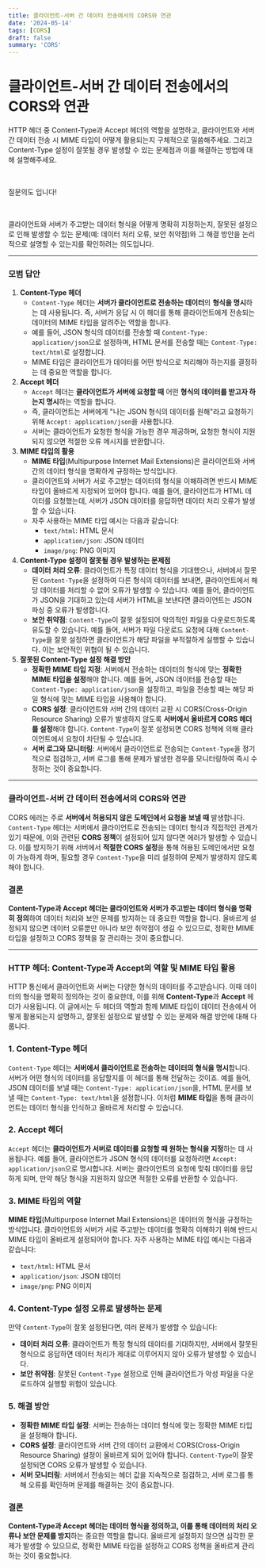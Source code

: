 ```yaml
---
title: 클라이언트-서버 간 데이터 전송에서의 CORS와 연관
date: '2024-05-14'
tags: [CORS]
draft: false
summary: 'CORS'
---
```


# 클라이언트-서버 간 데이터 전송에서의 CORS와 연관

HTTP 헤더 중 Content-Type과 Accept 헤더의 역할을 설명하고, 클라이언트와 서버 간 데이터 전송 시 MIME 타입이 어떻게 활용되는지 구체적으로 밀씀해주세요. 그리고 Content-Type 설정이 잘못될 경우 발생할 수 있는 문제점과 이를 해결하는 방법에 대해 설명해주세요.

​

질문의도 입니다!

​

클라이언트와 서버가 주고받는 데이터 형식을 어떻게 명확히 지정하는지, 잘못된 설정으로 인해 발생할 수 있는 문제(예: 데이터 처리 오류, 보안 취약점)와 그 해결 방안을 논리적으로 설명할 수 있는지를 확인하려는 의도입니다.

---

### 모범 답안

1. **Content-Type 헤더**
   - `Content-Type` 헤더는 **서버가 클라이언트로 전송하는 데이터**의 **형식을 명시**하는 데 사용됩니다. 즉, 서버가 응답 시 이 헤더를 통해 클라이언트에게 전송되는 데이터의 MIME 타입을 알려주는 역할을 합니다.
   - 예를 들어, JSON 형식의 데이터를 전송할 때 `Content-Type: application/json`으로 설정하며, HTML 문서를 전송할 때는 `Content-Type: text/html`로 설정합니다.
   - MIME 타입은 클라이언트가 데이터를 어떤 방식으로 처리해야 하는지를 결정하는 데 중요한 역할을 합니다.
2. **Accept 헤더**
   - `Accept` 헤더는 **클라이언트가 서버에 요청할 때** 어떤 **형식의 데이터를 받고자 하는지 명시**하는 역할을 합니다.
   - 즉, 클라이언트는 서버에게 "나는 JSON 형식의 데이터를 원해"라고 요청하기 위해 `Accept: application/json`을 사용합니다.
   - 서버는 클라이언트가 요청한 형식을 가능한 경우 제공하며, 요청한 형식이 지원되지 않으면 적절한 오류 메시지를 반환합니다.
3. **MIME 타입의 활용**
   - **MIME 타입**(Multipurpose Internet Mail Extensions)은 클라이언트와 서버 간의 데이터 형식을 명확하게 규정하는 방식입니다.
   - 클라이언트와 서버가 서로 주고받는 데이터의 형식을 이해하려면 반드시 MIME 타입이 올바르게 지정되어 있어야 합니다. 예를 들어, 클라이언트가 HTML 데이터를 요청했는데, 서버가 JSON 데이터를 응답하면 데이터 처리 오류가 발생할 수 있습니다.
   - 자주 사용하는 MIME 타입 예시는 다음과 같습니다:
     - `text/html`: HTML 문서
     - `application/json`: JSON 데이터
     - `image/png`: PNG 이미지
4. **Content-Type 설정이 잘못될 경우 발생하는 문제점**
   - **데이터 처리 오류**: 클라이언트가 특정 데이터 형식을 기대했으나, 서버에서 잘못된 `Content-Type`을 설정하여 다른 형식의 데이터를 보내면, 클라이언트에서 해당 데이터를 처리할 수 없어 오류가 발생할 수 있습니다. 예를 들어, 클라이언트가 JSON을 기대하고 있는데 서버가 HTML을 보낸다면 클라이언트는 JSON 파싱 중 오류가 발생합니다.
   - **보안 취약점**: `Content-Type`이 잘못 설정되어 악의적인 파일을 다운로드하도록 유도할 수 있습니다. 예를 들어, 서버가 파일 다운로드 요청에 대해 `Content-Type`을 잘못 설정하면 클라이언트가 해당 파일을 부적절하게 실행할 수 있습니다. 이는 보안적인 위협이 될 수 있습니다.
5. **잘못된 Content-Type 설정 해결 방안**
   - **정확한 MIME 타입 지정**: 서버에서 전송하는 데이터의 형식에 맞는 **정확한 MIME 타입을 설정**해야 합니다. 예를 들어, JSON 데이터를 전송할 때는 `Content-Type: application/json`을 설정하고, 파일을 전송할 때는 해당 파일 형식에 맞는 MIME 타입을 사용해야 합니다.
   - **CORS 설정**: 클라이언트와 서버 간의 데이터 교환 시 CORS(Cross-Origin Resource Sharing) 오류가 발생하지 않도록 **서버에서 올바르게 CORS 헤더를 설정**해야 합니다. `Content-Type`이 잘못 설정되면 CORS 정책에 의해 클라이언트에서 요청이 차단될 수 있습니다.
   - **서버 로그와 모니터링**: 서버에서 클라이언트로 전송되는 `Content-Type`을 정기적으로 점검하고, 서버 로그를 통해 문제가 발생한 경우를 모니터링하여 즉시 수정하는 것이 중요합니다.

---

### 클라이언트-서버 간 데이터 전송에서의 CORS와 연관

CORS 에러는 주로 **서버에서 허용되지 않은 도메인에서 요청을 보낼 때** 발생합니다. `Content-Type` 헤더는 서버에서 클라이언트로 전송되는 데이터 형식과 직접적인 관계가 있기 때문에, 이와 관련된 **CORS 정책**이 설정되어 있지 않다면 에러가 발생할 수 있습니다. 이를 방지하기 위해 서버에서 **적절한 CORS 설정**을 통해 허용된 도메인에서만 요청이 가능하게 하며, 필요할 경우 `Content-Type`을 미리 설정하여 문제가 발생하지 않도록 해야 합니다.

### 결론

**Content-Type과 Accept 헤더는 클라이언트와 서버가 주고받는 데이터 형식을 명확히 정의**하여 데이터 처리와 보안 문제를 방지하는 데 중요한 역할을 합니다. 올바르게 설정되지 않으면 데이터 오류뿐만 아니라 보안 취약점이 생길 수 있으므로, 정확한 MIME 타입을 설정하고 CORS 정책을 잘 관리하는 것이 중요합니다.

---

### HTTP 헤더: Content-Type과 Accept의 역할 및 MIME 타입 활용

HTTP 통신에서 클라이언트와 서버는 다양한 형식의 데이터를 주고받습니다. 이때 데이터의 형식을 명확히 정의하는 것이 중요한데, 이를 위해 **Content-Type**과 **Accept** 헤더가 사용됩니다. 이 글에서는 두 헤더의 역할과 함께 MIME 타입이 데이터 전송에서 어떻게 활용되는지 설명하고, 잘못된 설정으로 발생할 수 있는 문제와 해결 방안에 대해 다룹니다.

### 1. Content-Type 헤더

`Content-Type` 헤더는 **서버에서 클라이언트로 전송하는 데이터의 형식을 명시**합니다. 서버가 어떤 형식의 데이터를 응답할지를 이 헤더를 통해 전달하는 것이죠. 예를 들어, JSON 데이터를 보낼 때는 `Content-Type: application/json`을, HTML 문서를 보낼 때는 `Content-Type: text/html`을 설정합니다. 이처럼 **MIME 타입**을 통해 클라이언트는 데이터 형식을 인식하고 올바르게 처리할 수 있습니다.

### 2. Accept 헤더

`Accept` 헤더는 **클라이언트가 서버로 데이터를 요청할 때 원하는 형식을 지정**하는 데 사용됩니다. 예를 들어, 클라이언트가 JSON 형식의 데이터를 요청하려면 `Accept: application/json`으로 명시합니다. 서버는 클라이언트의 요청에 맞춰 데이터를 응답하게 되며, 만약 해당 형식을 지원하지 않으면 적절한 오류를 반환할 수 있습니다.

### 3. MIME 타입의 역할

**MIME 타입**(Multipurpose Internet Mail Extensions)은 데이터의 형식을 규정하는 방식입니다. 클라이언트와 서버가 서로 주고받는 데이터를 명확히 이해하기 위해 반드시 MIME 타입이 올바르게 설정되어야 합니다. 자주 사용하는 MIME 타입 예시는 다음과 같습니다:

- `text/html`: HTML 문서
- `application/json`: JSON 데이터
- `image/png`: PNG 이미지

### 4. Content-Type 설정 오류로 발생하는 문제

만약 `Content-Type`이 잘못 설정된다면, 여러 문제가 발생할 수 있습니다:

- **데이터 처리 오류**: 클라이언트가 특정 형식의 데이터를 기대하지만, 서버에서 잘못된 형식으로 응답하면 데이터 처리가 제대로 이루어지지 않아 오류가 발생할 수 있습니다.
- **보안 취약점**: 잘못된 `Content-Type` 설정으로 인해 클라이언트가 악성 파일을 다운로드하여 실행할 위험이 있습니다.

### 5. 해결 방안

- **정확한 MIME 타입 설정**: 서버는 전송하는 데이터 형식에 맞는 정확한 MIME 타입을 설정해야 합니다.
- **CORS 설정**: 클라이언트와 서버 간의 데이터 교환에서 CORS(Cross-Origin Resource Sharing) 설정이 올바르게 되어 있어야 합니다. `Content-Type`이 잘못 설정되면 CORS 오류가 발생할 수 있습니다.
- **서버 모니터링**: 서버에서 전송되는 헤더 값을 지속적으로 점검하고, 서버 로그를 통해 오류를 확인하며 문제를 해결하는 것이 중요합니다.

### 결론

**Content-Type과 Accept 헤더는 데이터 형식을 정의하고, 이를 통해 데이터의 처리 오류나 보안 문제를 방지**하는 중요한 역할을 합니다. 올바르게 설정하지 않으면 심각한 문제가 발생할 수 있으므로, 정확한 MIME 타입을 설정하고 CORS 정책을 올바르게 관리하는 것이 중요합니다.

